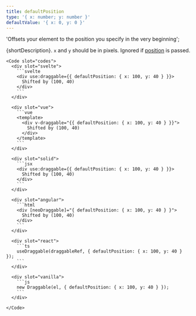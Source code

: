 ```yaml
---
title: defaultPosition
type: '{ x: number; y: number }'
defaultValue: '{ x: 0, y: 0 }'
---
```




  'Offsets your element to the position you specify in the very beginning';

{shortDescription}. `x` and `y` should be in pixels. Ignored if [position](#position) is passed.

<Examples client:load>
  <Example>
    <DefaultPositionExample client:visible slot="demo" />

    <Code slot="codes">
      <div slot="svelte">
        ```svelte
        <div use:draggable={{ defaultPosition: { x: 100, y: 40 } }}>
          Shifted by (100, 40)
        </div>
        ```
      </div>

      <div slot="vue">
        ```vue
        <template>
          <div v-draggable="{{ defaultPosition: { x: 100, y: 40 } }}">
            Shifted by (100, 40)
          </div>
        </template>
        ```
      </div>

      <div slot="solid">
        ```jsx
        <div use:draggable={{ defaultPosition: { x: 100, y: 40 } }}>
          Shifted by (100, 40)
        </div>
        ```
      </div>

      <div slot="angular">
        ```html
        <div [neoDraggable]="{ defaultPosition: { x: 100, y: 40 } }">
          Shifted by (100, 40)
        </div>
        ```
      </div>

      <div slot="react">
        ```ts
        useDraggable(draggableRef, { defaultPosition: { x: 100, y: 40 } });
        ```
      </div>

      <div slot="vanilla">
        ```js
        new Draggable(el, { defaultPosition: { x: 100, y: 40 } });
        ```
      </div>

    </Code>

  </Example>
</Examples>
